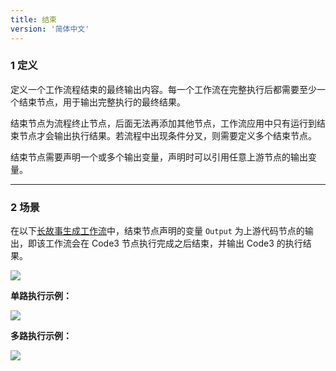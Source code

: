 ```yaml
---
title: 结束
version: '简体中文'
---
```


### 1 定义

定义一个工作流程结束的最终输出内容。每一个工作流在完整执行后都需要至少一个结束节点，用于输出完整执行的最终结果。

结束节点为流程终止节点，后面无法再添加其他节点，工作流应用中只有运行到结束节点才会输出执行结果。若流程中出现条件分叉，则需要定义多个结束节点。

结束节点需要声明一个或多个输出变量，声明时可以引用任意上游节点的输出变量。


***

### 2 场景

在以下[长故事生成工作流](iteration.md#shi-li-2-chang-wen-zhang-die-dai-sheng-cheng-qi-ling-yi-zhong-bian-pai-fang-shi)中，结束节点声明的变量 `Output` 为上游代码节点的输出，即该工作流会在 Code3 节点执行完成之后结束，并输出 Code3 的执行结果。

![](/zh-cn/img/a686f00a80c78f84d88e01712f880386.png)

**单路执行示例：**

![](/zh-cn/img/463291f9ab3d62ff3b4094e97d8ea543.png)

**多路执行示例：**

![](/zh-cn/img/6dfcb4a8e25ae2132c663299eef596ea.png)

